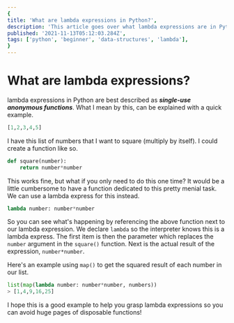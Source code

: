 ```yaml
---
{
title: 'What are lambda expressions in Python?',
description: 'This article goes over what lambda expressions are in Python and how you can use them to replace disposable functions making for more clean and concise code.',
published: '2021-11-13T05:12:03.284Z',
tags: ['python', 'beginner', 'data-structures', 'lambda'],
}
---
```

# What are lambda expressions?
lambda expressions in Python are best described as ***single-use anonymous functions***. What I mean by this, can be explained with a quick example.
```python
[1,2,3,4,5]
```
I have this list of numbers that I want to square (multiply by itself). I could create a function like so.
```python
def square(number):
    return number*number
```

This works fine, but what if you only need to do this one time? It would be a little cumbersome to have a function dedicated to this pretty menial task. We can use a lambda express for this instead.

```python
lambda number: number*number
```
So you can see what's happening by referencing the above function next to our lambda expression. We declare `lambda` so the interpreter knows this is a lambda express. The first item is then the parameter which replaces the `number` argument in the `square()` function. Next is the actual result of the expression, `number*number`.

Here's an example using `map()` to get the squared result of each number in our list.
```python
list(map(lambda number: number*number, numbers))
> [1,4,9,16,25]
```

I hope this is a good example to help you grasp lambda expressions so you can avoid huge pages of disposable functions!

